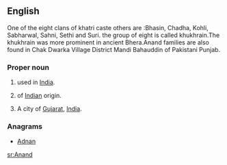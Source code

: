 {{wikipedia}}
==English==

One of the eight clans of khatri caste others are :Bhasin, Chadha, Kohli, Sabharwal, Sahni, Sethi and Suri. the group of eight is called khukhrain.The khukhrain was more prominent in ancient Bhera.Anand families are also found in Chak Dwarka Village District Mandi Bahauddin of Pakistani Punjab.

===Proper noun===
{{en-proper noun}}

# {{given name|male|from=Sanskrit}} used in [[India]].
# {{surname|from=India|dot=}} of [[Indian]] origin.
# A city of [[Gujarat]], [[India]].

===Anagrams===
* [[Adnan#English|Adnan]]

[[sr:Anand]]